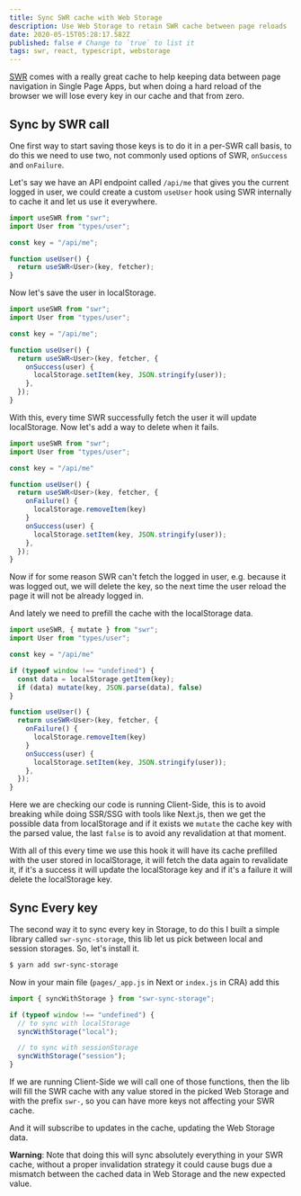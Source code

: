 ```yaml
---
title: Sync SWR cache with Web Storage
description: Use Web Storage to retain SWR cache between page reloads
date: 2020-05-15T05:28:17.582Z
published: false # Change to `true` to list it
tags: swr, react, typescript, webstorage
---
```


[SWR](http://swr.now.sh) comes with a really great cache to help keeping data between page navigation in Single Page Apps, but when doing a hard reload of the browser we will lose every key in our cache and that from zero.

## Sync by SWR call

One first way to start saving those keys is to do it in a per-SWR call basis, to do this we need to use two, not commonly used options of SWR, `onSuccess` and `onFailure`.

Let's say we have an API endpoint called `/api/me` that gives you the current logged in user, we could create a custom `useUser` hook using SWR internally to cache it and let us use it everywhere.

```ts
import useSWR from "swr";
import User from "types/user";

const key = "/api/me";

function useUser() {
  return useSWR<User>(key, fetcher);
}
```

Now let's save the user in localStorage.

```ts
import useSWR from "swr";
import User from "types/user";

const key = "/api/me";

function useUser() {
  return useSWR<User>(key, fetcher, {
    onSuccess(user) {
      localStorage.setItem(key, JSON.stringify(user));
    },
  });
}
```

With this, every time SWR successfully fetch the user it will update localStorage. Now let's add a way to delete when it fails.

```ts
import useSWR from "swr";
import User from "types/user";

const key = "/api/me"

function useUser() {
  return useSWR<User>(key, fetcher, {
    onFailure() {
      localStorage.removeItem(key)
    }
    onSuccess(user) {
      localStorage.setItem(key, JSON.stringify(user));
    },
  });
}
```

Now if for some reason SWR can't fetch the logged in user, e.g. because it was logged out, we will delete the key, so the next time the user reload the page it will not be already logged in.

And lately we need to prefill the cache with the localStorage data.

```ts
import useSWR, { mutate } from "swr";
import User from "types/user";

const key = "/api/me"

if (typeof window !== "undefined") {
  const data = localStorage.getItem(key);
  if (data) mutate(key, JSON.parse(data), false)
}

function useUser() {
  return useSWR<User>(key, fetcher, {
    onFailure() {
      localStorage.removeItem(key)
    }
    onSuccess(user) {
      localStorage.setItem(key, JSON.stringify(user));
    },
  });
}
```

Here we are checking our code is running Client-Side, this is to avoid breaking while doing SSR/SSG with tools like Next.js, then we get the possible data from localStorage and if it exists we `mutate` the cache key with the parsed value, the last `false` is to avoid any revalidation at that moment.

With all of this every time we use this hook it will have its cache prefilled with the user stored in localStorage, it will fetch the data again to revalidate it, if it's a success it will update the localStorage key and if it's a failure it will delete the localStorage key.

## Sync Every key

The second way it to sync every key in Storage, to do this I built a simple library called `swr-sync-storage`, this lib let us pick between local and session storages. So, let's install it.

```bash
$ yarn add swr-sync-storage
```

Now in your main file (`pages/_app.js` in Next or `index.js` in CRA) add this

```ts
import { syncWithStorage } from "swr-sync-storage";

if (typeof window !== "undefined") {
  // to sync with localStorage
  syncWithStorage("local");

  // to sync with sessionStorage
  syncWithStorage("session");
}
```

If we are running Client-Side we will call one of those functions, then the lib will fill the SWR cache with any value stored in the picked Web Storage and with the prefix `swr-`, so you can have more keys not affecting your SWR cache.

And it will subscribe to updates in the cache, updating the Web Storage data.

**Warning**: Note that doing this will sync absolutely everything in your SWR cache, without a proper invalidation strategy it could cause bugs due a mismatch between the cached data in Web Storage and the new expected value.

